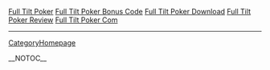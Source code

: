 <a href=" http://www.vg.edu/title/poker/Full-Tilt-Poker.html ">Full Tilt Poker</a>
<a href=" http://www.vg.edu/title/poker/Full-Tilt-Poker-Bonus-Code.html ">Full Tilt Poker Bonus Code</a>
<a href=" http://www.vg.edu/title/poker/Full-Tilt-Poker-Download.html ">Full Tilt Poker Download</a>
<a href=" http://www.vg.edu/title/poker/Full-Tilt-Poker-Review.html ">Full Tilt Poker Review</a>
<a href=" http://www.vg.edu/title/poker/Full-Tilt-Poker-Com.html ">Full Tilt Poker Com</a>
----
[[CategoryHomepage]]

__NOTOC__